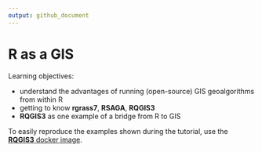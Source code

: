 ```yaml
---
output: github_document
---
```


<!-- README.md is generated from README.Rmd. Please edit that file -->

# R as a GIS

Learning objectives:

- understand the advantages of running (open-source) GIS geoalgorithms from within R
- getting to know **rgrass7**, **RSAGA**, **RQGIS3**
- **RQGIS3** as one example of a bridge from R to GIS

To easily reproduce the examples shown during the tutorial, use the [**RQGIS3** docker image](https://github.com/jannes-m/docker-rqgis/tree/master/rqgis3_ltr).
